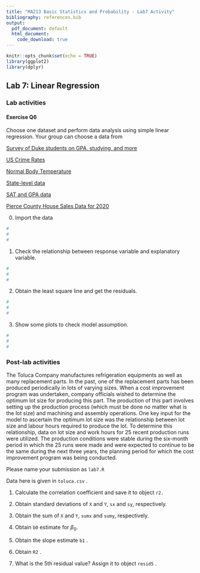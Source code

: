 ```yaml
---
title: "MA213 Basic Statistics and Probability - Lab7 Activity"
bibliography: references.bib
output:
  pdf_document: default
  html_document:
    code_download: true 
---
```


```r
knitr::opts_chunk$set(echo = TRUE)
library(ggplot2)
library(dplyr)
```

## Lab 7: Linear Regression

### Lab activities

#### Exercise Q6

Choose one dataset and perform data analysis using simple linear regression. Your group can choose a data from

[Survey of Duke students on GPA, studying, and more](https://www.openintro.org/data/index.php?data=gpa)

[US Crime Rates](https://www.openintro.org/data/index.php?data=us_crime_rates)

[Normal Body Temperature](https://www.openintro.org/data/index.php?data=thermometry)

[State-level data](https://www.openintro.org/data/index.php?data=state_stats)

[SAT and GPA data](https://www.openintro.org/data/index.php?data=satgpa)

[Pierce County House Sales Data for 2020](https://www.openintro.org/data/index.php?data=pierce_county_house_sales)

0.  Import the data

```r

#
#
#


```

1.  Check the relationship between response variable and explanatory variable.

```r
#
#
#

```

2.  Obtain the least square line and get the residuals.

```r
#
#
#

```

3.  Show some plots to check model assumption.

```r
#
#
#

```

### Post-lab activities

The Toluca Company manufactures refrigeration equipments as well as many replacement parts. In the past, one of the replacement parts has been produced periodically in lots of varying sizes. When a cost improvement program was undertaken, company officials wished to determine the optimum lot size for producing this part. The production of this part involves setting up the production process (which must be done no matter what is the lot size) and machining and assembly operations. One key input for the model to ascertain the optimum lot size was the relationship between lot size and labour hours required to produce the lot. To determine this relationship, data on lot size and work hours for 25 recent production runs were utilized. The production conditions were stable during the six-month period in which the 25 runs were made and were expected to continue to be the same during the next three years, the planning period for which the cost improvement program was being conducted.

Please name your submission as `lab7.R`

Data here is given in `toluca.csv` .

1.  Calculate the correlation coefficient and save it to object `r2.`

2.  Obtain standard deviations of `X` and `Y`, `sx` and `sy`, respectively.

3.  Obtain the sum of `X` and `Y`, `sumx` and `sumy`, respectively.

4.  Obtain `b0` estimate for $\beta_0$.

5.  Obtain the slope estimate `b1` .

6.  Obtain `R2` .

7.  What is the 5th residual value? Assign it to object `resid5` .
